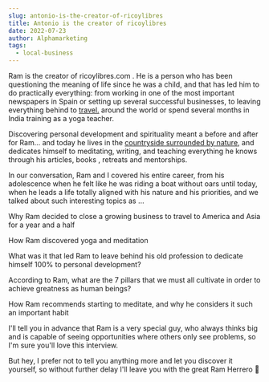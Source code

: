 ```yaml
---
slug: antonio-is-the-creator-of-ricoylibres
title: Antonio is the creator of ricoylibres
date: 2022-07-23
author: Alphamarketing
tags:
  - local-business
---
```


Ram is the creator of ricoylibres.com . He is a person who has been questioning the meaning of life since he was a child, and that has led him to do practically everything: from working in one of the most important newspapers in Spain or setting up several successful businesses, to leaving everything behind to [travel.](https://www.indiacom.com/yellow-pages/travel-agencies-and-services/) around the world or spend several months in India training as a yoga teacher.

Discovering personal development and spirituality meant a before and after for Ram... and today he lives in the [countryside surrounded by nature](https://www.indiacom.com/yellow-pages/travel-agencies-and-services/), and dedicates himself to meditating, writing, and teaching everything he knows through his articles, books , retreats and mentorships.

In our conversation, Ram and I covered his entire career, from his adolescence when he felt like he was riding a boat without oars until today, when he leads a life totally aligned with his nature and his priorities, and we talked about such interesting topics as …

Why Ram decided to close a growing business to travel to America and Asia for a year and a half

How Ram discovered yoga and meditation

What was it that led Ram to leave behind his old profession to dedicate himself 100% to personal development?

According to Ram, what are the 7 pillars that we must all cultivate in order to achieve greatness as human beings?

How Ram recommends starting to meditate, and why he considers it such an important habit

I'll tell you in advance that Ram is a very special guy, who always thinks big and is capable of seeing opportunities where others only see problems, so I'm sure you'll love this interview.

But hey, I prefer not to tell you anything more and let you discover it yourself, so without further delay I'll leave you with the great Ram Herrero 🙂